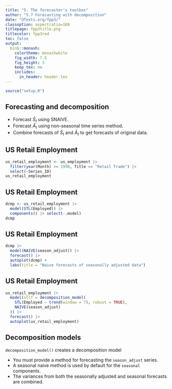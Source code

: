 ```yaml
---
title: "5. The forecaster's toolbox"
author: "5.7 Forecasting with decomposition"
date: "OTexts.org/fpp3/"
classoption: aspectratio=169
titlepage: fpp3title.png
titlecolor: fpp3red
toc: false
output:
  binb::monash:
    colortheme: monashwhite
    fig_width: 7.5
    fig_height: 3
    keep_tex: no
    includes:
      in_header: header.tex
---
```


```r
source("setup.R")
```

## Forecasting and decomposition

\begin{block}{}
$$y_t = \hat{S}_t + \hat{A}_t$$
\vspace*{-0.5cm}\begin{itemize}\tightlist
  \item $\hat{A}_t$ is seasonally adjusted component
  \item $\hat{S}_t$ is seasonal component.
\end{itemize}
\end{block}

  *  Forecast $\hat{S}_t$ using SNAIVE.
  *  Forecast $\hat{A}_t$ using non-seasonal time series method.
  *  Combine forecasts of $\hat{S}_t$ and $\hat{A}_t$ to get forecasts of original data.

## US Retail Employment
\fontsize{10}{11}\sf

```r
us_retail_employment <- us_employment |>
  filter(year(Month) >= 1990, Title == "Retail Trade") |>
  select(-Series_ID)
us_retail_employment
```

\vspace*{10cm}

## US Retail Employment
\fontsize{10}{11}\sf

```r
dcmp <- us_retail_employment |>
  model(STL(Employed)) |>
  components() |> select(-.model)
dcmp
```

\vspace*{10cm}

## US Retail Employment

```r
dcmp |>
  model(NAIVE(season_adjust)) |>
  forecast() |>
  autoplot(dcmp) +
  labs(title = "Naive forecasts of seasonally adjusted data")
```

\vspace*{10cm}

## US Retail Employment
\fontsize{10}{11}\sf

```r
us_retail_employment |>
  model(stlf = decomposition_model(
    STL(Employed ~ trend(window = 7), robust = TRUE),
    NAIVE(season_adjust)
  )) |>
  forecast() |>
  autoplot(us_retail_employment)
```

\vspace*{10cm}

## Decomposition models

`decomposition_model()` creates a decomposition model

 * You must provide a method for forecasting the `season_adjust` series.
 * A seasonal naive method is used by default for the `seasonal` components.
 * The variances from both the seasonally adjusted and seasonal forecasts are combined.
